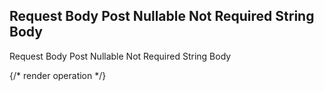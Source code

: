 ## Request Body Post Nullable Not Required String Body

Request Body Post Nullable Not Required String Body

{/* render operation */}
